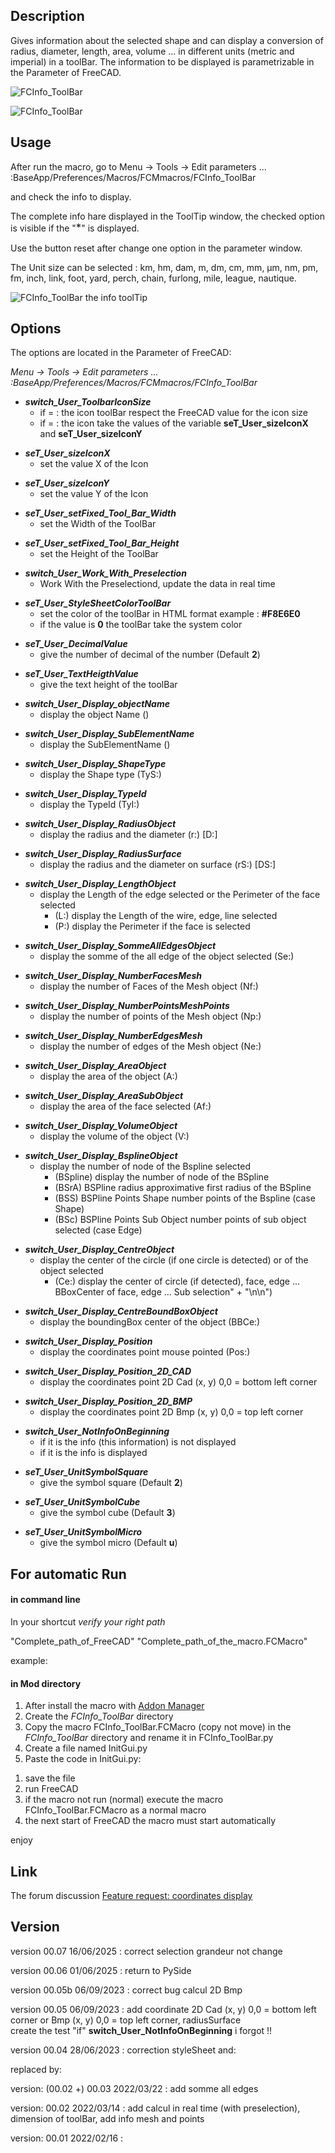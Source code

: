 <languages/>
<translate>

<!--T:1-->
{{Macro
|Name=Macro FCCInfo ToolBar
|Icon=FCInfoToolBar.png
|Description=Gives information about the selected shape and can display a conversion of radius, diameter, length, area, volume ... in different units (metric and imperial) in a toolBar. The information to be displayed in real time is parametrizable in the Parameter of FreeCAD.
|Author=Mario52
|Version=00.07
|Date=2025/06/16
|FCVersion=0.18 and more
|Download=[https://wiki.freecad.org/images/9/9d/FCInfoToolBar.png ToolBar Icon]
|SeeAlso=[[Arch_Survey|Arch Survey]], [[Macro_FCInfo|Macro FCInfo]], [[Macro_FCInfoGlass|Macro FCInfoGlass]]
}}

==Description== <!--T:2-->

<!--T:51-->
Gives information about the selected shape and can display a conversion of radius, diameter, length, area, volume ... in different units (metric and imperial) in a toolBar. The information to be displayed is parametrizable in the Parameter of FreeCAD.

</translate>
{{Codeextralink|https://gist.githubusercontent.com/mario52a/e382adbe41747788ad15a18eb206a872/raw/2fbf7ea13a1c2f8af616d7368e43f188334e4559/FCInfo_ToolBar.FCMacro}}
<translate>

<!--T:3-->
[[Image:Macro_FCInfo_ToolBar_00.png|FCInfo_ToolBar]]
{{Caption|FCInfo_ToolBar}}

<!--T:63-->
[[File:FCInfo_ToolBar_Animate01.gif|FCInfo_ToolBar]]
{{Caption|FCInfo ToolBar in action}}

==Usage== <!--T:4-->

<!--T:5-->
After run the macro, go to Menu → Tools → Edit parameters ... :BaseApp/Preferences/Macros/FCMmacros/FCInfo_ToolBar

<!--T:6-->
and check the info to display.

<!--T:7-->
The complete info hare displayed in the ToolTip window, the checked option is visible if the "<big>*</big>" is displayed.

<!--T:8-->
Use the button reset after change one option in the parameter window.

<!--T:9-->
The Unit size can be selected :
km, hm, dam, m, dm, cm, mm, µm, nm, pm, fm, inch, link, foot, yard, perch, chain, furlong, mile, league, nautique.

<!--T:10-->
[[Image:Macro_FCInfo_ToolBar_01.png|FCInfo_ToolBar the info toolTip]]
{{Caption|FCInfo_ToolBar the info toolTip}}

==Options== <!--T:11-->

<!--T:12-->
The options are located in the Parameter of FreeCAD:

<!--T:13-->
''Menu → Tools → Edit parameters ... :BaseApp/Preferences/Macros/FCMmacros/FCInfo_ToolBar'' 

<!--T:14-->
*'''''switch_User_ToolbarIconSize'''''
** if = {{FALSE}}: the icon toolBar respect the FreeCAD value for the icon size
** if = {{TRUE}}: the icon take the values of the variable '''seT_User_sizeIconX''' and '''seT_User_sizeIconY'''

<!--T:15-->
*'''''seT_User_sizeIconX'''''
**set the value X of the Icon

<!--T:16-->
*'''''seT_User_sizeIconY'''''
**set the value Y of the Icon

<!--T:53-->
*'''''seT_User_setFixed_Tool_Bar_Width'''''
**set the Width of the ToolBar

<!--T:54-->
*'''''seT_User_setFixed_Tool_Bar_Height'''''
**set the Height of the ToolBar

<!--T:55-->
*'''''switch_User_Work_With_Preselection'''''
**Work With the Preselectiond, update the data in real time

<!--T:17-->
*'''''seT_User_StyleSheetColorToolBar'''''
**set the color of the toolBar in HTML format example : '''#F8E6E0'''
**if the value is '''0''' the toolBar take the system color 

<!--T:18-->
*'''''seT_User_DecimalValue'''''
**give the number of decimal of the number (Default '''2''')

<!--T:19-->
*'''''seT_User_TextHeigthValue'''''
**give the text height of the toolBar

<!--T:56-->
*'''''switch_User_Display_objectName'''''
** display the object Name ()

<!--T:20-->
*'''''switch_User_Display_SubElementName'''''
**display the SubElementName ()

<!--T:21-->
*'''''switch_User_Display_ShapeType'''''
**display the Shape type (TyS:)

<!--T:22-->
*'''''switch_User_Display_TypeId'''''
**display the TypeId (TyI:)

<!--T:23-->
*'''''switch_User_Display_RadiusObject'''''
**display the radius and the diameter (r:) [D:]

<!--T:64-->
*'''''switch_User_Display_RadiusSurface'''''
**display the radius and the diameter on surface (rS:) [DS:]

<!--T:24-->
*'''''switch_User_Display_LengthObject'''''
**display the Length of the edge selected or the Perimeter of the face selected 
***(L:) display the Length of the wire, edge, line selected
***(P:) display the Perimeter if the face is selected

<!--T:59-->
*'''''switch_User_Display_SommeAllEdgesObject'''''
**display the somme of the all edge of the object selected (Se:)

<!--T:25-->
*'''''switch_User_Display_NumberFacesMesh'''''
**display the number of Faces of the Mesh object (Nf:)

<!--T:26-->
*'''''switch_User_Display_NumberPointsMeshPoints'''''
**display the number of points of the Mesh object (Np:)

<!--T:27-->
*'''''switch_User_Display_NumberEdgesMesh'''''
**display the number of edges of the Mesh object (Ne:)

<!--T:28-->
*'''''switch_User_Display_AreaObject'''''
**display the area of the object (A:)

<!--T:29-->
*'''''switch_User_Display_AreaSubObject'''''
**display the area of the face selected (Af:)

<!--T:30-->
*'''''switch_User_Display_VolumeObject'''''
**display the volume of the object (V:)

<!--T:31-->
*'''''switch_User_Display_BsplineObject'''''
**display the number of node of the Bspline selected
***(BSpline) display the number of node of the BSpline
***(BSrA) BSPline radius approximative first radius of the BSpline
***(BSS) BSPline Points Shape number points of the Bspline (case Shape)
***(BSc) BSPline Points Sub Object number points of sub object selected (case Edge)

<!--T:32-->
*'''''switch_User_Display_CentreObject'''''
**display the center of the circle (if one circle is detected) or of the object selected
***(Ce:) display the center of circle (if detected), face, edge ... BBoxCenter of face, edge ... Sub selection" + "\n\n")

<!--T:33-->
*'''''switch_User_Display_CentreBoundBoxObject'''''
**display the boundingBox center of the object (BBCe:)

<!--T:34-->
*'''''switch_User_Display_Position'''''
**display the coordinates point mouse pointed (Pos:)

<!--T:65-->
*'''''switch_User_Display_Position_2D_CAD'''''
**display the coordinates point 2D Cad (x, y) 0,0 = bottom left corner

<!--T:66-->
*'''''switch_User_Display_Position_2D_BMP'''''
**display the coordinates point 2D Bmp (x, y) 0,0 = top left corner

<!--T:35-->
*'''''switch_User_NotInfoOnBeginning'''''
**if it is {{FALSE}} the info (this information) is not displayed
**if it is {{TRUE}} the info is displayed

<!--T:36-->
*'''''seT_User_UnitSymbolSquare'''''
**give the symbol square (Default '''2''')

<!--T:37-->
*'''''seT_User_UnitSymbolCube'''''
**give the symbol cube (Default '''3''')

<!--T:38-->
*'''''seT_User_UnitSymbolMicro'''''
**give the symbol micro (Default '''u''')

==For automatic Run== <!--T:39-->

====in command line==== <!--T:40-->

<!--T:41-->
In your shortcut ''verify your right path''

<!--T:42-->
"Complete_path_of_FreeCAD" "Complete_path_of_the_macro.FCMacro"

<!--T:43-->
example:

</translate>
{{Code|code=
"C:/FreeCAD_0.20.26858_Win-LPv12.5.4_vc17.x-x86-64/bin/FreeCAD.exe" "C:/Users/User/AppData/Roaming/FreeCAD/Macro/FCInfo_ToolBar.FCMacro"
}}
<translate>

==== in Mod directory ==== <!--T:44-->

<!--T:45-->
#After install the macro with [[Std_AddonMgr|Addon Manager]]
#Create the ''FCInfo_ToolBar'' directory
#Copy the macro FCInfo_ToolBar.FCMacro (copy not move) in the ''FCInfo_ToolBar'' directory and rename it in FCInfo_ToolBar.py
#Create a file named InitGui.py
#Paste the code in InitGui.py:

</translate>
{{Code|code=
#### FC Version: 0.1 #16/02/2022
#### Mario52
#### FCInfo_ToolBar : mini FCInfo ####
#
import importlib
from importlib import reload
import FreeCAD, FreeCADGui
App = FreeCAD
Gui = FreeCADGui

<!--T:46-->
switch_User_NotRunAuto = FreeCAD.ParamGet("User parameter:BaseApp/Preferences/Macros/FCMmacros/FCInfo_ToolBar").GetBool("switch_User_NotRunAuto")
## switch_User_NotRunAuto 0 (False) = run the macro in begin
## switch_User_NotRunAuto 1 (True)  = not run automatic the macro

<!--T:47-->
if switch_User_NotRunAuto == False:
    import FCInfo_ToolBar
    #reload(FCInfo_ToolBar)
    FreeCAD.ParamGet("User parameter:BaseApp/Preferences/Macros/FCMmacros/FCInfo_ToolBar").SetBool("switch_User_NotRunAuto", False)
    #FreeCAD.Console.PrintMessage("InitGui Ok FCInfo_ToolBar" + "\n")
}}
<translate>

<!--T:52-->
#save the file
#run FreeCAD
#if the macro not run (normal) execute the macro FCInfo_ToolBar.FCMacro as a normal macro
#the next start of FreeCAD the macro must start automatically
enjoy

==Link== <!--T:48-->

<!--T:58-->
The forum discussion [https://forum.freecadweb.org/viewtopic.php?f=8&t=66294 Feature request: coordinates display]

==Version== <!--T:49-->

version 00.07 16/06/2025 : correct selection grandeur not change 

<!--T:69-->
version 00.06 01/06/2025 : return to PySide

<!--T:67-->
version 00.05b 06/09/2023 : correct bug calcul 2D Bmp

<!--T:68-->
version 00.05 06/09/2023 : add coordinate 2D Cad (x, y) 0,0 = bottom left corner or Bmp  (x, y) 0,0 = top left corner, radiusSurface<br>create the test "if" '''switch_User_NotInfoOnBeginning''' i forgot !!

<!--T:61-->
version 00.04 28/06/2023 : correction styleSheet and:

</translate>
{{Code|code=
                        sommeEdgesSTR = str(sommeEdges)
}}
<translate>
<!--T:62-->
replaced by:
</translate>
{{Code|code=
                        sommeEdgesSTR = str(round(sommeEdges * uniteM, seT_User_DecimalValue)) + " " + uniteMs
}}
<translate>

<!--T:60-->
version: (00.02 +) 00.03 2022/03/22 : add somme all edges

<!--T:57-->
version: 00.02 2022/03/14 : add calcul in real time (with preselection), dimension of toolBar, add info mesh and points

<!--T:50-->
version: 00.01 2022/02/16 : 


</translate>